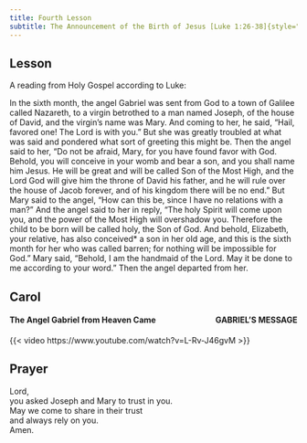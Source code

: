 ```yaml
---
title: Fourth Lesson
subtitle: The Announcement of the Birth of Jesus [Luke 1:26-38]{style="float:right" .small}
---
```


## Lesson

A reading from Holy Gospel according to Luke:

In the sixth month, the angel Gabriel was sent from God to a town of Galilee called Nazareth,
to a virgin betrothed to a man named Joseph, of the house of David, and the virgin’s name was Mary.
And coming to her, he said, “Hail, favored one! The Lord is with you.”
But she was greatly troubled at what was said and pondered what sort of greeting this might be.
Then the angel said to her, “Do not be afraid, Mary, for you have found favor with God.
Behold, you will conceive in your womb and bear a son, and you shall name him Jesus.
He will be great and will be called Son of the Most High, and the Lord God will give him the throne of David his father,
and he will rule over the house of Jacob forever, and of his kingdom there will be no end.”
But Mary said to the angel, “How can this be, since I have no relations with a man?”
And the angel said to her in reply, “The holy Spirit will come upon you, and the power of the Most High will overshadow you. Therefore the child to be born will be called holy, the Son of God.
And behold, Elizabeth, your relative, has also conceived* a son in her old age, and this is the sixth month for her who was called barren;
for nothing will be impossible for God.”
Mary said, “Behold, I am the handmaid of the Lord. May it be done to me according to your word.” Then the angel departed from her.

## Carol

#### The Angel Gabriel from Heaven Came [GABRIEL'S MESSAGE]{style="float:right" .small}

{{< video https://www.youtube.com/watch?v=L-Rv-J46gvM >}}

## Prayer

Lord,  
you asked Joseph and Mary to trust in you.  
May we come to share in their trust  
and always rely on you.  
Amen.
